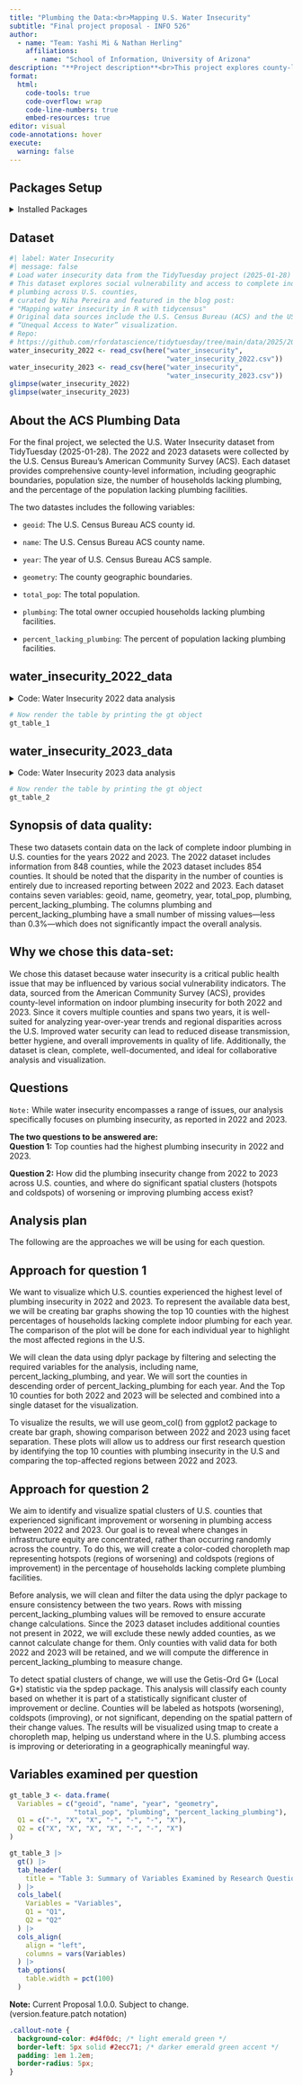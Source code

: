 ```yaml
---
title: "Plumbing the Data:<br>Mapping U.S. Water Insecurity"
subtitle: "Final project proposal - INFO 526"
author: 
  - name: "Team: Yashi Mi & Nathan Herling"
    affiliations:
      - name: "School of Information, University of Arizona"
description: "**Project description**<br>This project explores county-level water insecurity in the U.S. for 2022 and 2023, focusing on access to complete indoor plumbing. Using data from the American Community Survey (ACS), we analyze geographic and demographic patterns across over 850 counties each year. The goal is to identify regional disparities and year-over-year trends to better understand the social factors linked to plumbing access."
format:
  html:
    code-tools: true
    code-overflow: wrap
    code-line-numbers: true
    embed-resources: true
editor: visual
code-annotations: hover
execute:
  warning: false
---
```



## Packages Setup
<details>
  <summary>Installed Packages</summary>
```r
#| label: load-pkgs
#| message: false

# - loading package manager
if (!require(pacman))
  install.packages(pacman)

# - loading required packages
pacman::p_load(tidyverse,
               here,
               tibble,
               gt)
```
</details>

## Dataset

```r
#| label: Water Insecurity
#| message: false
# Load water insecurity data from the TidyTuesday project (2025-01-28)
# This dataset explores social vulnerability and access to complete indoor
# plumbing across U.S. counties,
# curated by Niha Pereira and featured in the blog post:
# "Mapping water insecurity in R with tidycensus"
# Original data sources include the U.S. Census Bureau (ACS) and the USGS Vizlab’s
# “Unequal Access to Water” visualization.
# Repo: 
# https://github.com/rfordatascience/tidytuesday/tree/main/data/2025/2025-01-28
water_insecurity_2022 <- read_csv(here("water_insecurity",
                                       "water_insecurity_2022.csv"))
water_insecurity_2023 <- read_csv(here("water_insecurity",
                                       "water_insecurity_2023.csv"))
glimpse(water_insecurity_2022)
glimpse(water_insecurity_2023)

```

## About the ACS Plumbing Data
For the final project, we selected the U.S. Water Insecurity dataset from TidyTuesday (2025-01-28). The 2022 and 2023 datasets were collected by the U.S. Census Bureau's American Community Survey (ACS). Each dataset provides comprehensive county-level information, including geographic boundaries, population size, the number of households lacking plumbing, and the percentage of the population lacking plumbing facilities.

The two datastes includes the following variables:

-   `geoid`: The U.S. Census Bureau ACS county id.

-   `name`: The U.S. Census Bureau ACS county name.

-   `year`: The year of U.S. Census Bureau ACS sample.

-   `geometry`: The county geographic boundaries.

-   `total_pop`: The total population.

-   `plumbing`: The total owner occupied households lacking plumbing facilities.

-   `percent_lacking_plumbing`: The percent of population lacking plumbing facilities.

## water_insecurity_2022_data

<details>
  <summary>Code: Water Insecurity 2022 data analysis</summary>
```r

# Create summary table
table1 <- tibble(
  variable = c(
    "geoid",
    "name",
    "geometry",
    "year",
    "total_pop",
    "plumbing",
    "percent_lacking_plumbing"
  ),
  types = c(
    "character",
    "character",
    "character",
    "numeric",
    "numeric",
    "numeric",
    "numeric"
  ),
  missing_count = c(0, 0, 0, 0, 0, 2, 2),
  missing_percent = c(0, 0, 0, 0, 0, 0.23585, 0.23585)
)
# - format the table with the gt library
gt_table_1 <- table1 |>
  gt() |>
  tab_header(
    #<--- format as markdown
    title = md("Table 1: Variable Summary `water_insecurity_2022_dat`") #<--- format as markdown
  ) |>
  fmt(
    columns = missing_percent,
    fns = function(x) paste0(formatC(x, format = "f", digits = 3), " %")
  ) |>
  cols_label(
    variable = "Variable Name",
    types = "Type",
    missing_count = "Missing Count",
    missing_percent = "Missing (%)"
  ) |>
  tab_style(
    style = cell_text(weight = "bold", align = "center"),
    locations = cells_column_labels(everything())
  ) |>
  tab_style(style = cell_text(align = "center"),
            locations = cells_body(everything())) |> 
  tab_options(
    table.font.size = "small",
    column_labels.font.size = "medium",
    table.width = pct(100)     # <-- full width of container
  )
```
</details>

```r
# Now render the table by printing the gt object
gt_table_1
```

## water_insecurity_2023_data


<details>
  <summary>Code: Water Insecurity 2023 data analysis</summary>
```r
# - manually create a table..
table2 <- tibble(
  variable = c(
    "geoid",
    "name",
    "geometry",
    "year",
    "total_pop",
    "plumbing",
    "percent_lacking_plumbing"
  ),
  types = c(
    "character",
    "character",
    "character",
    "numeric",
    "numeric",
    "numeric",
    "numeric"
  ),
  missing_count = c(0, 0, 0, 0, 0, 1, 1),
  missing_percent = c(0, 0, 0, 0, 0, 0.1171, 0.1171)
)
# - format the table with the gt library
gt_table_2 <- table2 |>
  gt() |>
  tab_header(
    #<--- format as markdown
    title = md("Table 2: Variable Summary `water_insecurity_2023_dat`") 
  ) |>
  fmt(
    columns = missing_percent,
    fns = function(x)
      paste0(formatC(x, format = "f", digits = 3), " %")
  ) |>
  cols_label(
    variable = "Variable Name",
    types = "Type",
    missing_count = "Missing Count",
    missing_percent = "Missing (%)"
  ) |>
  tab_style(
    style = cell_text(weight = "bold", align = "center"),
    locations = cells_column_labels(everything())
  ) |>
  tab_style(style = cell_text(align = "center"),
            locations = cells_body(everything())) |>
  tab_options(
    table.font.size = "small",
    column_labels.font.size = "medium",
    table.width = pct(100)     # <-- full width of container
  )
```
</details>


```r
# Now render the table by printing the gt object
gt_table_2
```

## Synopsis of data quality:
These two datasets contain data on the lack of complete indoor plumbing in U.S. counties for the years 2022 and 2023. The 2022 dataset includes information from 848 counties, while the 2023 dataset includes 854 counties. It should be noted that the disparity in the number of counties is entirely due to increased reporting between 2022 and 2023. Each dataset contains seven variables: geoid, name, geometry, year, total_pop, plumbing, percent_lacking_plumbing. The columns plumbing and percent_lacking_plumbing have a small number of missing values—less than 0.3%—which does not significantly impact the overall analysis.

## Why we chose this data-set:
We chose this dataset because water insecurity is a critical public health issue that may be influenced by various social vulnerability indicators. The data, sourced from the American Community Survey (ACS), provides county-level information on indoor plumbing insecurity for both 2022 and 2023. Since it covers multiple counties and spans two years, it is well-suited for analyzing year-over-year trends and regional disparities across the U.S. Improved water security can lead to reduced disease transmission, better hygiene, and overall improvements in quality of life. Additionally, the dataset is clean, complete, well-documented, and ideal for collaborative analysis and visualization.

## Questions
`Note:` While water insecurity encompasses a range of issues, our analysis specifically focuses on plumbing insecurity, as reported in 2022 and 2023.

<b>The two questions to be answered are:</b><br>
<b>Question 1:</b> Top counties had the highest plumbing insecurity in 2022 and 2023.

<b>Question 2:</b> How did the plumbing insecurity change from 2022 to 2023 across U.S. counties, and where do significant spatial clusters (hotspots and coldspots) of worsening or improving plumbing access exist?

## Analysis plan

The following are the approaches we will be using for each question.


## Approach for question 1

We want to visualize which U.S. counties experienced the highest level of plumbing insecurity in 2022 and 2023. To represent the available data best, we will be creating bar graphs showing the top 10 counties with the highest percentages of households lacking complete indoor plumbing for each year. The comparison of the plot will be done for each individual year to highlight the most affected regions in the U.S.

We will clean the data using dplyr package by filtering and selecting the required variables for the analysis, including name, percent_lacking_plumbing, and year. We will sort the counties in descending order of percent_lacking_plumbing for each year. And the Top 10 counties for both 2022 and 2023 will be selected and combined into a single dataset for the visualization. 

To visualize the results, we will use geom_col() from ggplot2 package to create bar graph, showing comparison between 2022 and 2023 using facet separation. These plots will allow us to address our first research question by identifying the top 10 counties with plumbing insecurity in the U.S and comparing the top-affected regions between 2022 and 2023.
    
    
## Approach for question 2
We aim to identify and visualize spatial clusters of U.S. counties that experienced significant improvement or worsening in plumbing access between 2022 and 2023. Our goal is to reveal where changes in infrastructure equity are concentrated, rather than occurring randomly across the country. To do this, we will create a color-coded choropleth map representing hotspots (regions of worsening) and coldspots (regions of improvement) in the percentage of households lacking complete plumbing facilities.

Before analysis, we will clean and filter the data using the dplyr package to ensure consistency between the two years. Rows with missing percent_lacking_plumbing values will be removed to ensure accurate change calculations. Since the 2023 dataset includes additional counties not present in 2022, we will exclude these newly added counties, as we cannot calculate change for them. Only counties with valid data for both 2022 and 2023 will be retained, and we will compute the difference in percent_lacking_plumbing to measure change.

To detect spatial clusters of change, we will use the Getis-Ord G* (Local G*) statistic via the spdep package. This analysis will classify each county based on whether it is part of a statistically significant cluster of improvement or decline. Counties will be labeled as hotspots (worsening), coldspots (improving), or not significant, depending on the spatial pattern of their change values. The results will be visualized using tmap to create a choropleth map, helping us understand where in the U.S. plumbing access is improving or deteriorating in a geographically meaningful way.


## Variables examined per question
```r

gt_table_3 <- data.frame(
  Variables = c("geoid", "name", "year", "geometry", 
                "total_pop", "plumbing", "percent_lacking_plumbing"),
  Q1 = c("-", "X", "X", "-", "-", "-", "X"), 
  Q2 = c("X", "X", "X", "X", "-", "-", "X")
)

gt_table_3 |>
  gt() |>
  tab_header(
    title = "Table 3: Summary of Variables Examined by Research Question"
  ) |>
  cols_label(
    Variables = "Variables",
    Q1 = "Q1",
    Q2 = "Q2"
  ) |>
  cols_align(
    align = "left",
    columns = vars(Variables)
  ) |>
  tab_options(
    table.width = pct(100)
  )
```

::: {.callout-note}
**Note:** Current Proposal 1.0.0. Subject to change.<br>
(version.feature.patch notation)
:::

```css
.callout-note {
  background-color: #d4f0dc; /* light emerald green */
  border-left: 5px solid #2ecc71; /* darker emerald green accent */
  padding: 1em 1.2em;
  border-radius: 5px;
}
```
